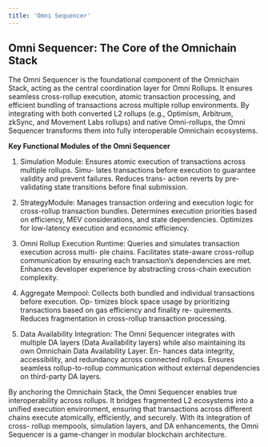 ```yaml
---
title: 'Omni Sequencer'
---
```


## Omni Sequencer: The Core of the Omnichain Stack

The Omni Sequencer is the foundational component of the Omnichain Stack, acting as the central
coordination layer for Omni Rollups. It ensures seamless cross-rollup execution, atomic transaction
processing, and efficient bundling of transactions across multiple rollup environments. By integrating
with both converted L2 rollups (e.g., Optimism, Arbitrum, zkSync, and Movement Labs rollups)
and native Omni-rollups, the Omni Sequencer transforms them into fully interoperable Omnichain
ecosystems.

**Key Functional Modules of the Omni Sequencer**

1. Simulation Module: Ensures atomic execution of transactions across multiple rollups. Simu-
lates transactions before execution to guarantee validity and prevent failures. Reduces trans-
action reverts by pre-validating state transitions before final submission.

2. StrategyModule: Manages transaction ordering and execution logic for cross-rollup transaction
bundles. Determines execution priorities based on efficiency, MEV considerations, and state
dependencies. Optimizes for low-latency execution and economic efficiency.

3. Omni Rollup Execution Runtime: Queries and simulates transaction execution across multi-
ple chains. Facilitates state-aware cross-rollup communication by ensuring each transaction’s
dependencies are met. Enhances developer experience by abstracting cross-chain execution
complexity.

4. Aggregate Mempool: Collects both bundled and individual transactions before execution. Op-
timizes block space usage by prioritizing transactions based on gas efficiency and finality re-
quirements. Reduces fragmentation in cross-rollup transaction processing.

5. Data Availability Integration: The Omni Sequencer integrates with multiple DA layers (Data
Availability layers) while also maintaining its own Omnichain Data Availability Layer. En-
hances data integrity, accessibility, and redundancy across connected rollups. Ensures seamless
rollup-to-rollup communication without external dependencies on third-party DA layers.

By anchoring the Omnichain Stack, the Omni Sequencer enables true interoperability across rollups.
It bridges fragmented L2 ecosystems into a unified execution environment, ensuring that transactions
across different chains execute atomically, efficiently, and securely. With its integration of cross-
rollup mempools, simulation layers, and DA enhancements, the Omni Sequencer is a game-changer
in modular blockchain architecture.